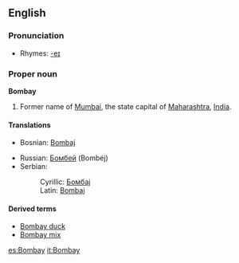==English==

===Pronunciation===
*Rhymes: [[Rhymes:English:-eɪ|-eɪ]]

===Proper noun===
'''Bombay'''
#Former name of [[Mumbai]], the state capital of [[Maharashtra]], [[India]].
====Translations====
{{top}}
*Bosnian: [[Bombaj#Bosnian|Bombaj]] {{m}}
{{mid}}
*Russian: [[Бомбей]] (Bombéj) {{m}}
*Serbian:
*:Cyrillic: [[Бомбај#Serbian|Бомбај]] {{m}}
*:Latin: [[Bombaj#Serbian|Bombaj]] {{m}}
{{bottom}}

====Derived terms====
*[[Bombay duck]]
*[[Bombay mix]]

[[es:Bombay]]
[[it:Bombay]]